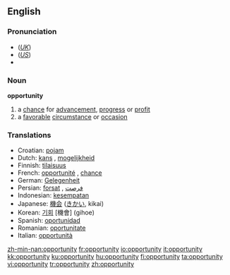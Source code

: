{{see|Opportunity}}
==English==

{{rank|begin|wait|laughed|791|opportunity|lines|personal|due}}

===Pronunciation===
*(''[[Received Pronunciation|UK]]'') {{IPA|/ˌɒpəˈtjuːnəti/}}
*(''[[General American|US]]'') {{IPA|/ˌɑpɚˈtuːnəti/}}
*{{audio|en-us-opportunity.ogg|Audio (US)}}

===Noun===
'''opportunity'''

# a [[chance]] for [[advancement]], [[progress]] or [[profit]]
# a [[favorable]] [[circumstance]] or [[occasion]]

===Translations===
{{rfc-level|Translations at L3+ (AutoFormat would have corrected level of Translations)}}
*Croatian: [[:hr:pojam|pojam]]
*Dutch: [[kans]] {{f}}, [[mogelijkheid]] {{f}}
*Finnish: [[tilaisuus]]
*French: [[opportunité]] {{f}}, [[chance]] {{f}}
*German: [[Gelegenheit]] {{f}}
*Persian: [[forsat]] {{f}}, [[فرصت]] {{f}}
*Indonesian: [[sempat|kesempatan]]
*Japanese: [[機会]] ([[きかい]], kikai)
*Korean: [[기회]] [機會] (gihoe)
*Spanish: [[oportunidad]] {{f}}
*Romanian: [[oportunitate]] {{f}}
*Italian: [[opportunità]] {{f}}

[[zh-min-nan:opportunity]]
[[fr:opportunity]]
[[io:opportunity]]
[[it:opportunity]]
[[kk:opportunity]]
[[ku:opportunity]]
[[hu:opportunity]]
[[fi:opportunity]]
[[ta:opportunity]]
[[vi:opportunity]]
[[tr:opportunity]]
[[zh:opportunity]]